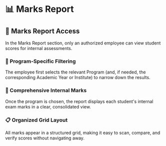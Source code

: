 # 📊 Marks Report

## 🔐 Marks Report Access

In the Marks Report section, only an authorized employee can view student scores for internal assessments.

### 🎯 Program‑Specific Filtering

The employee first selects the relevant Program (and, if needed, the corresponding Academic Year or Institute) to narrow down the results.

### 📝 Comprehensive Internal Marks

Once the program is chosen, the report displays each student's internal exam marks in a clear, consolidated view.

### 📋 Organized Grid Layout

All marks appear in a structured grid, making it easy to scan, compare, and verify scores without navigating away.
